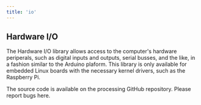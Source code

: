 ```yaml
---
title: 'io'
---
```


## Hardware I/O

The Hardware I/O library allows access to the computer's hardware periperals, such as digital inputs and outputs, serial busses, and the like, in a fashion similar to the Arduino plaform. This library is only available for embedded Linux boards with the necessary kernel drivers, such as the Raspberry Pi.

The source code is available on the processing GitHub repository. Please report bugs here.
